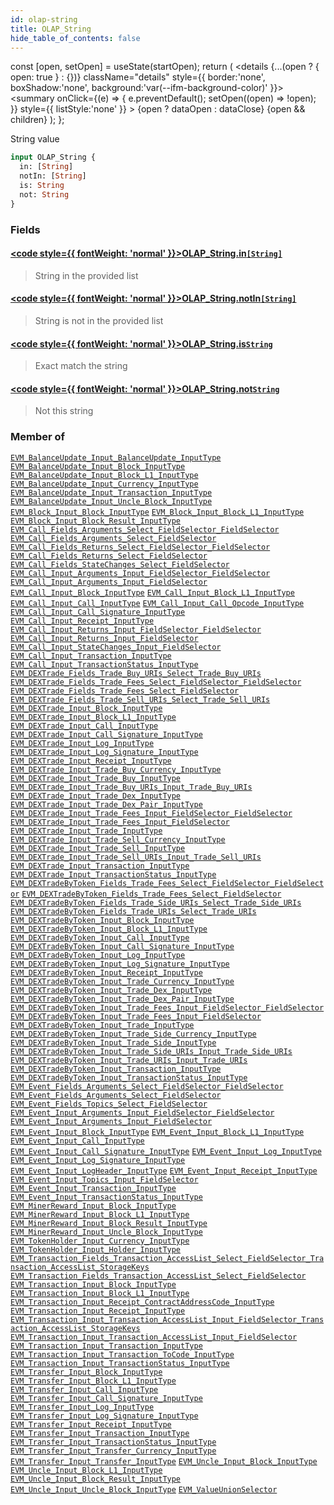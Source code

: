 ```yaml
---
id: olap-string
title: OLAP_String
hide_table_of_contents: false
---
```







  const [open, setOpen] = useState(startOpen);
  return (
    <details {...(open ? { open: true } : {})} className="details" style={{ border:'none', boxShadow:'none', background:'var(--ifm-background-color)' }}>
      <summary
        onClick={(e) => {
          e.preventDefault();
          setOpen((open) => !open);
        }}
        style={{ listStyle:'none' }}
      >
      {open ? dataOpen : dataClose}
      </summary>
      {open && children}
    </details>
  );
};








String value


```graphql
input OLAP_String {
  in: [String]
  notIn: [String]
  is: String
  not: String
}
```




### Fields

#### [<code style={{ fontWeight: 'normal' }}>OLAP_String.<b>in</b></code>](#)<Bullet />[`[String]`](/docs/graphql-reference/scalars/string) <Badge class="badge badge--secondary" text="list"/> <Badge class="badge badge--secondary" text="scalar"/> 
> 
> 
> String in the provided list
> 

#### [<code style={{ fontWeight: 'normal' }}>OLAP_String.<b>notIn</b></code>](#)<Bullet />[`[String]`](/docs/graphql-reference/scalars/string) <Badge class="badge badge--secondary" text="list"/> <Badge class="badge badge--secondary" text="scalar"/> 
> 
> 
> String is not in the provided list
> 

#### [<code style={{ fontWeight: 'normal' }}>OLAP_String.<b>is</b></code>](#)<Bullet />[`String`](/docs/graphql-reference/scalars/string) <Badge class="badge badge--secondary" text="scalar"/> 
> 
> 
> Exact match the string
> 

#### [<code style={{ fontWeight: 'normal' }}>OLAP_String.<b>not</b></code>](#)<Bullet />[`String`](/docs/graphql-reference/scalars/string) <Badge class="badge badge--secondary" text="scalar"/> 
> 
> 
> Not this string
> 



### Member of

[`EVM_BalanceUpdate_Input_BalanceUpdate_InputType`](/docs/graphql-reference/inputs/evm-balance-update-input-balance-update-input-type)  <Badge class="badge badge--secondary" text="input"/><Bullet />[`EVM_BalanceUpdate_Input_Block_InputType`](/docs/graphql-reference/inputs/evm-balance-update-input-block-input-type)  <Badge class="badge badge--secondary" text="input"/><Bullet />[`EVM_BalanceUpdate_Input_Block_L1_InputType`](/docs/graphql-reference/inputs/evm-balance-update-input-block-l1-input-type)  <Badge class="badge badge--secondary" text="input"/><Bullet />[`EVM_BalanceUpdate_Input_Currency_InputType`](/docs/graphql-reference/inputs/evm-balance-update-input-currency-input-type)  <Badge class="badge badge--secondary" text="input"/><Bullet />[`EVM_BalanceUpdate_Input_Transaction_InputType`](/docs/graphql-reference/inputs/evm-balance-update-input-transaction-input-type)  <Badge class="badge badge--secondary" text="input"/><Bullet />[`EVM_BalanceUpdate_Input_Uncle_Block_InputType`](/docs/graphql-reference/inputs/evm-balance-update-input-uncle-block-input-type)  <Badge class="badge badge--secondary" text="input"/><Bullet />[`EVM_Block_Input_Block_InputType`](/docs/graphql-reference/inputs/evm-block-input-block-input-type)  <Badge class="badge badge--secondary" text="input"/><Bullet />[`EVM_Block_Input_Block_L1_InputType`](/docs/graphql-reference/inputs/evm-block-input-block-l1-input-type)  <Badge class="badge badge--secondary" text="input"/><Bullet />[`EVM_Block_Input_Block_Result_InputType`](/docs/graphql-reference/inputs/evm-block-input-block-result-input-type)  <Badge class="badge badge--secondary" text="input"/><Bullet />[`EVM_Call_Fields_Arguments_Select_FieldSelector_FieldSelector`](/docs/graphql-reference/inputs/evm-call-fields-arguments-select-field-selector-field-selector)  <Badge class="badge badge--secondary" text="input"/><Bullet />[`EVM_Call_Fields_Arguments_Select_FieldSelector`](/docs/graphql-reference/inputs/evm-call-fields-arguments-select-field-selector)  <Badge class="badge badge--secondary" text="input"/><Bullet />[`EVM_Call_Fields_Returns_Select_FieldSelector_FieldSelector`](/docs/graphql-reference/inputs/evm-call-fields-returns-select-field-selector-field-selector)  <Badge class="badge badge--secondary" text="input"/><Bullet />[`EVM_Call_Fields_Returns_Select_FieldSelector`](/docs/graphql-reference/inputs/evm-call-fields-returns-select-field-selector)  <Badge class="badge badge--secondary" text="input"/><Bullet />[`EVM_Call_Fields_StateChanges_Select_FieldSelector`](/docs/graphql-reference/inputs/evm-call-fields-state-changes-select-field-selector)  <Badge class="badge badge--secondary" text="input"/><Bullet />[`EVM_Call_Input_Arguments_Input_FieldSelector_FieldSelector`](/docs/graphql-reference/inputs/evm-call-input-arguments-input-field-selector-field-selector)  <Badge class="badge badge--secondary" text="input"/><Bullet />[`EVM_Call_Input_Arguments_Input_FieldSelector`](/docs/graphql-reference/inputs/evm-call-input-arguments-input-field-selector)  <Badge class="badge badge--secondary" text="input"/><Bullet />[`EVM_Call_Input_Block_InputType`](/docs/graphql-reference/inputs/evm-call-input-block-input-type)  <Badge class="badge badge--secondary" text="input"/><Bullet />[`EVM_Call_Input_Block_L1_InputType`](/docs/graphql-reference/inputs/evm-call-input-block-l1-input-type)  <Badge class="badge badge--secondary" text="input"/><Bullet />[`EVM_Call_Input_Call_InputType`](/docs/graphql-reference/inputs/evm-call-input-call-input-type)  <Badge class="badge badge--secondary" text="input"/><Bullet />[`EVM_Call_Input_Call_Opcode_InputType`](/docs/graphql-reference/inputs/evm-call-input-call-opcode-input-type)  <Badge class="badge badge--secondary" text="input"/><Bullet />[`EVM_Call_Input_Call_Signature_InputType`](/docs/graphql-reference/inputs/evm-call-input-call-signature-input-type)  <Badge class="badge badge--secondary" text="input"/><Bullet />[`EVM_Call_Input_Receipt_InputType`](/docs/graphql-reference/inputs/evm-call-input-receipt-input-type)  <Badge class="badge badge--secondary" text="input"/><Bullet />[`EVM_Call_Input_Returns_Input_FieldSelector_FieldSelector`](/docs/graphql-reference/inputs/evm-call-input-returns-input-field-selector-field-selector)  <Badge class="badge badge--secondary" text="input"/><Bullet />[`EVM_Call_Input_Returns_Input_FieldSelector`](/docs/graphql-reference/inputs/evm-call-input-returns-input-field-selector)  <Badge class="badge badge--secondary" text="input"/><Bullet />[`EVM_Call_Input_StateChanges_Input_FieldSelector`](/docs/graphql-reference/inputs/evm-call-input-state-changes-input-field-selector)  <Badge class="badge badge--secondary" text="input"/><Bullet />[`EVM_Call_Input_Transaction_InputType`](/docs/graphql-reference/inputs/evm-call-input-transaction-input-type)  <Badge class="badge badge--secondary" text="input"/><Bullet />[`EVM_Call_Input_TransactionStatus_InputType`](/docs/graphql-reference/inputs/evm-call-input-transaction-status-input-type)  <Badge class="badge badge--secondary" text="input"/><Bullet />[`EVM_DEXTrade_Fields_Trade_Buy_URIs_Select_Trade_Buy_URIs`](/docs/graphql-reference/inputs/evm-dextrade-fields-trade-buy-uris-select-trade-buy-uris)  <Badge class="badge badge--secondary" text="input"/><Bullet />[`EVM_DEXTrade_Fields_Trade_Fees_Select_FieldSelector_FieldSelector`](/docs/graphql-reference/inputs/evm-dextrade-fields-trade-fees-select-field-selector-field-selector)  <Badge class="badge badge--secondary" text="input"/><Bullet />[`EVM_DEXTrade_Fields_Trade_Fees_Select_FieldSelector`](/docs/graphql-reference/inputs/evm-dextrade-fields-trade-fees-select-field-selector)  <Badge class="badge badge--secondary" text="input"/><Bullet />[`EVM_DEXTrade_Fields_Trade_Sell_URIs_Select_Trade_Sell_URIs`](/docs/graphql-reference/inputs/evm-dextrade-fields-trade-sell-uris-select-trade-sell-uris)  <Badge class="badge badge--secondary" text="input"/><Bullet />[`EVM_DEXTrade_Input_Block_InputType`](/docs/graphql-reference/inputs/evm-dextrade-input-block-input-type)  <Badge class="badge badge--secondary" text="input"/><Bullet />[`EVM_DEXTrade_Input_Block_L1_InputType`](/docs/graphql-reference/inputs/evm-dextrade-input-block-l1-input-type)  <Badge class="badge badge--secondary" text="input"/><Bullet />[`EVM_DEXTrade_Input_Call_InputType`](/docs/graphql-reference/inputs/evm-dextrade-input-call-input-type)  <Badge class="badge badge--secondary" text="input"/><Bullet />[`EVM_DEXTrade_Input_Call_Signature_InputType`](/docs/graphql-reference/inputs/evm-dextrade-input-call-signature-input-type)  <Badge class="badge badge--secondary" text="input"/><Bullet />[`EVM_DEXTrade_Input_Log_InputType`](/docs/graphql-reference/inputs/evm-dextrade-input-log-input-type)  <Badge class="badge badge--secondary" text="input"/><Bullet />[`EVM_DEXTrade_Input_Log_Signature_InputType`](/docs/graphql-reference/inputs/evm-dextrade-input-log-signature-input-type)  <Badge class="badge badge--secondary" text="input"/><Bullet />[`EVM_DEXTrade_Input_Receipt_InputType`](/docs/graphql-reference/inputs/evm-dextrade-input-receipt-input-type)  <Badge class="badge badge--secondary" text="input"/><Bullet />[`EVM_DEXTrade_Input_Trade_Buy_Currency_InputType`](/docs/graphql-reference/inputs/evm-dextrade-input-trade-buy-currency-input-type)  <Badge class="badge badge--secondary" text="input"/><Bullet />[`EVM_DEXTrade_Input_Trade_Buy_InputType`](/docs/graphql-reference/inputs/evm-dextrade-input-trade-buy-input-type)  <Badge class="badge badge--secondary" text="input"/><Bullet />[`EVM_DEXTrade_Input_Trade_Buy_URIs_Input_Trade_Buy_URIs`](/docs/graphql-reference/inputs/evm-dextrade-input-trade-buy-uris-input-trade-buy-uris)  <Badge class="badge badge--secondary" text="input"/><Bullet />[`EVM_DEXTrade_Input_Trade_Dex_InputType`](/docs/graphql-reference/inputs/evm-dextrade-input-trade-dex-input-type)  <Badge class="badge badge--secondary" text="input"/><Bullet />[`EVM_DEXTrade_Input_Trade_Dex_Pair_InputType`](/docs/graphql-reference/inputs/evm-dextrade-input-trade-dex-pair-input-type)  <Badge class="badge badge--secondary" text="input"/><Bullet />[`EVM_DEXTrade_Input_Trade_Fees_Input_FieldSelector_FieldSelector`](/docs/graphql-reference/inputs/evm-dextrade-input-trade-fees-input-field-selector-field-selector)  <Badge class="badge badge--secondary" text="input"/><Bullet />[`EVM_DEXTrade_Input_Trade_Fees_Input_FieldSelector`](/docs/graphql-reference/inputs/evm-dextrade-input-trade-fees-input-field-selector)  <Badge class="badge badge--secondary" text="input"/><Bullet />[`EVM_DEXTrade_Input_Trade_InputType`](/docs/graphql-reference/inputs/evm-dextrade-input-trade-input-type)  <Badge class="badge badge--secondary" text="input"/><Bullet />[`EVM_DEXTrade_Input_Trade_Sell_Currency_InputType`](/docs/graphql-reference/inputs/evm-dextrade-input-trade-sell-currency-input-type)  <Badge class="badge badge--secondary" text="input"/><Bullet />[`EVM_DEXTrade_Input_Trade_Sell_InputType`](/docs/graphql-reference/inputs/evm-dextrade-input-trade-sell-input-type)  <Badge class="badge badge--secondary" text="input"/><Bullet />[`EVM_DEXTrade_Input_Trade_Sell_URIs_Input_Trade_Sell_URIs`](/docs/graphql-reference/inputs/evm-dextrade-input-trade-sell-uris-input-trade-sell-uris)  <Badge class="badge badge--secondary" text="input"/><Bullet />[`EVM_DEXTrade_Input_Transaction_InputType`](/docs/graphql-reference/inputs/evm-dextrade-input-transaction-input-type)  <Badge class="badge badge--secondary" text="input"/><Bullet />[`EVM_DEXTrade_Input_TransactionStatus_InputType`](/docs/graphql-reference/inputs/evm-dextrade-input-transaction-status-input-type)  <Badge class="badge badge--secondary" text="input"/><Bullet />[`EVM_DEXTradeByToken_Fields_Trade_Fees_Select_FieldSelector_FieldSelector`](/docs/graphql-reference/inputs/evm-dextrade-by-token-fields-trade-fees-select-field-selector-field-selector)  <Badge class="badge badge--secondary" text="input"/><Bullet />[`EVM_DEXTradeByToken_Fields_Trade_Fees_Select_FieldSelector`](/docs/graphql-reference/inputs/evm-dextrade-by-token-fields-trade-fees-select-field-selector)  <Badge class="badge badge--secondary" text="input"/><Bullet />[`EVM_DEXTradeByToken_Fields_Trade_Side_URIs_Select_Trade_Side_URIs`](/docs/graphql-reference/inputs/evm-dextrade-by-token-fields-trade-side-uris-select-trade-side-uris)  <Badge class="badge badge--secondary" text="input"/><Bullet />[`EVM_DEXTradeByToken_Fields_Trade_URIs_Select_Trade_URIs`](/docs/graphql-reference/inputs/evm-dextrade-by-token-fields-trade-uris-select-trade-uris)  <Badge class="badge badge--secondary" text="input"/><Bullet />[`EVM_DEXTradeByToken_Input_Block_InputType`](/docs/graphql-reference/inputs/evm-dextrade-by-token-input-block-input-type)  <Badge class="badge badge--secondary" text="input"/><Bullet />[`EVM_DEXTradeByToken_Input_Block_L1_InputType`](/docs/graphql-reference/inputs/evm-dextrade-by-token-input-block-l1-input-type)  <Badge class="badge badge--secondary" text="input"/><Bullet />[`EVM_DEXTradeByToken_Input_Call_InputType`](/docs/graphql-reference/inputs/evm-dextrade-by-token-input-call-input-type)  <Badge class="badge badge--secondary" text="input"/><Bullet />[`EVM_DEXTradeByToken_Input_Call_Signature_InputType`](/docs/graphql-reference/inputs/evm-dextrade-by-token-input-call-signature-input-type)  <Badge class="badge badge--secondary" text="input"/><Bullet />[`EVM_DEXTradeByToken_Input_Log_InputType`](/docs/graphql-reference/inputs/evm-dextrade-by-token-input-log-input-type)  <Badge class="badge badge--secondary" text="input"/><Bullet />[`EVM_DEXTradeByToken_Input_Log_Signature_InputType`](/docs/graphql-reference/inputs/evm-dextrade-by-token-input-log-signature-input-type)  <Badge class="badge badge--secondary" text="input"/><Bullet />[`EVM_DEXTradeByToken_Input_Receipt_InputType`](/docs/graphql-reference/inputs/evm-dextrade-by-token-input-receipt-input-type)  <Badge class="badge badge--secondary" text="input"/><Bullet />[`EVM_DEXTradeByToken_Input_Trade_Currency_InputType`](/docs/graphql-reference/inputs/evm-dextrade-by-token-input-trade-currency-input-type)  <Badge class="badge badge--secondary" text="input"/><Bullet />[`EVM_DEXTradeByToken_Input_Trade_Dex_InputType`](/docs/graphql-reference/inputs/evm-dextrade-by-token-input-trade-dex-input-type)  <Badge class="badge badge--secondary" text="input"/><Bullet />[`EVM_DEXTradeByToken_Input_Trade_Dex_Pair_InputType`](/docs/graphql-reference/inputs/evm-dextrade-by-token-input-trade-dex-pair-input-type)  <Badge class="badge badge--secondary" text="input"/><Bullet />[`EVM_DEXTradeByToken_Input_Trade_Fees_Input_FieldSelector_FieldSelector`](/docs/graphql-reference/inputs/evm-dextrade-by-token-input-trade-fees-input-field-selector-field-selector)  <Badge class="badge badge--secondary" text="input"/><Bullet />[`EVM_DEXTradeByToken_Input_Trade_Fees_Input_FieldSelector`](/docs/graphql-reference/inputs/evm-dextrade-by-token-input-trade-fees-input-field-selector)  <Badge class="badge badge--secondary" text="input"/><Bullet />[`EVM_DEXTradeByToken_Input_Trade_InputType`](/docs/graphql-reference/inputs/evm-dextrade-by-token-input-trade-input-type)  <Badge class="badge badge--secondary" text="input"/><Bullet />[`EVM_DEXTradeByToken_Input_Trade_Side_Currency_InputType`](/docs/graphql-reference/inputs/evm-dextrade-by-token-input-trade-side-currency-input-type)  <Badge class="badge badge--secondary" text="input"/><Bullet />[`EVM_DEXTradeByToken_Input_Trade_Side_InputType`](/docs/graphql-reference/inputs/evm-dextrade-by-token-input-trade-side-input-type)  <Badge class="badge badge--secondary" text="input"/><Bullet />[`EVM_DEXTradeByToken_Input_Trade_Side_URIs_Input_Trade_Side_URIs`](/docs/graphql-reference/inputs/evm-dextrade-by-token-input-trade-side-uris-input-trade-side-uris)  <Badge class="badge badge--secondary" text="input"/><Bullet />[`EVM_DEXTradeByToken_Input_Trade_URIs_Input_Trade_URIs`](/docs/graphql-reference/inputs/evm-dextrade-by-token-input-trade-uris-input-trade-uris)  <Badge class="badge badge--secondary" text="input"/><Bullet />[`EVM_DEXTradeByToken_Input_Transaction_InputType`](/docs/graphql-reference/inputs/evm-dextrade-by-token-input-transaction-input-type)  <Badge class="badge badge--secondary" text="input"/><Bullet />[`EVM_DEXTradeByToken_Input_TransactionStatus_InputType`](/docs/graphql-reference/inputs/evm-dextrade-by-token-input-transaction-status-input-type)  <Badge class="badge badge--secondary" text="input"/><Bullet />[`EVM_Event_Fields_Arguments_Select_FieldSelector_FieldSelector`](/docs/graphql-reference/inputs/evm-event-fields-arguments-select-field-selector-field-selector)  <Badge class="badge badge--secondary" text="input"/><Bullet />[`EVM_Event_Fields_Arguments_Select_FieldSelector`](/docs/graphql-reference/inputs/evm-event-fields-arguments-select-field-selector)  <Badge class="badge badge--secondary" text="input"/><Bullet />[`EVM_Event_Fields_Topics_Select_FieldSelector`](/docs/graphql-reference/inputs/evm-event-fields-topics-select-field-selector)  <Badge class="badge badge--secondary" text="input"/><Bullet />[`EVM_Event_Input_Arguments_Input_FieldSelector_FieldSelector`](/docs/graphql-reference/inputs/evm-event-input-arguments-input-field-selector-field-selector)  <Badge class="badge badge--secondary" text="input"/><Bullet />[`EVM_Event_Input_Arguments_Input_FieldSelector`](/docs/graphql-reference/inputs/evm-event-input-arguments-input-field-selector)  <Badge class="badge badge--secondary" text="input"/><Bullet />[`EVM_Event_Input_Block_InputType`](/docs/graphql-reference/inputs/evm-event-input-block-input-type)  <Badge class="badge badge--secondary" text="input"/><Bullet />[`EVM_Event_Input_Block_L1_InputType`](/docs/graphql-reference/inputs/evm-event-input-block-l1-input-type)  <Badge class="badge badge--secondary" text="input"/><Bullet />[`EVM_Event_Input_Call_InputType`](/docs/graphql-reference/inputs/evm-event-input-call-input-type)  <Badge class="badge badge--secondary" text="input"/><Bullet />[`EVM_Event_Input_Call_Signature_InputType`](/docs/graphql-reference/inputs/evm-event-input-call-signature-input-type)  <Badge class="badge badge--secondary" text="input"/><Bullet />[`EVM_Event_Input_Log_InputType`](/docs/graphql-reference/inputs/evm-event-input-log-input-type)  <Badge class="badge badge--secondary" text="input"/><Bullet />[`EVM_Event_Input_Log_Signature_InputType`](/docs/graphql-reference/inputs/evm-event-input-log-signature-input-type)  <Badge class="badge badge--secondary" text="input"/><Bullet />[`EVM_Event_Input_LogHeader_InputType`](/docs/graphql-reference/inputs/evm-event-input-log-header-input-type)  <Badge class="badge badge--secondary" text="input"/><Bullet />[`EVM_Event_Input_Receipt_InputType`](/docs/graphql-reference/inputs/evm-event-input-receipt-input-type)  <Badge class="badge badge--secondary" text="input"/><Bullet />[`EVM_Event_Input_Topics_Input_FieldSelector`](/docs/graphql-reference/inputs/evm-event-input-topics-input-field-selector)  <Badge class="badge badge--secondary" text="input"/><Bullet />[`EVM_Event_Input_Transaction_InputType`](/docs/graphql-reference/inputs/evm-event-input-transaction-input-type)  <Badge class="badge badge--secondary" text="input"/><Bullet />[`EVM_Event_Input_TransactionStatus_InputType`](/docs/graphql-reference/inputs/evm-event-input-transaction-status-input-type)  <Badge class="badge badge--secondary" text="input"/><Bullet />[`EVM_MinerReward_Input_Block_InputType`](/docs/graphql-reference/inputs/evm-miner-reward-input-block-input-type)  <Badge class="badge badge--secondary" text="input"/><Bullet />[`EVM_MinerReward_Input_Block_L1_InputType`](/docs/graphql-reference/inputs/evm-miner-reward-input-block-l1-input-type)  <Badge class="badge badge--secondary" text="input"/><Bullet />[`EVM_MinerReward_Input_Block_Result_InputType`](/docs/graphql-reference/inputs/evm-miner-reward-input-block-result-input-type)  <Badge class="badge badge--secondary" text="input"/><Bullet />[`EVM_MinerReward_Input_Uncle_Block_InputType`](/docs/graphql-reference/inputs/evm-miner-reward-input-uncle-block-input-type)  <Badge class="badge badge--secondary" text="input"/><Bullet />[`EVM_TokenHolder_Input_Currency_InputType`](/docs/graphql-reference/inputs/evm-token-holder-input-currency-input-type)  <Badge class="badge badge--secondary" text="input"/><Bullet />[`EVM_TokenHolder_Input_Holder_InputType`](/docs/graphql-reference/inputs/evm-token-holder-input-holder-input-type)  <Badge class="badge badge--secondary" text="input"/><Bullet />[`EVM_Transaction_Fields_Transaction_AccessList_Select_FieldSelector_Transaction_AccessList_StorageKeys`](/docs/graphql-reference/inputs/evm-transaction-fields-transaction-access-list-select-field-selector-transaction-access-list-storage-keys)  <Badge class="badge badge--secondary" text="input"/><Bullet />[`EVM_Transaction_Fields_Transaction_AccessList_Select_FieldSelector`](/docs/graphql-reference/inputs/evm-transaction-fields-transaction-access-list-select-field-selector)  <Badge class="badge badge--secondary" text="input"/><Bullet />[`EVM_Transaction_Input_Block_InputType`](/docs/graphql-reference/inputs/evm-transaction-input-block-input-type)  <Badge class="badge badge--secondary" text="input"/><Bullet />[`EVM_Transaction_Input_Block_L1_InputType`](/docs/graphql-reference/inputs/evm-transaction-input-block-l1-input-type)  <Badge class="badge badge--secondary" text="input"/><Bullet />[`EVM_Transaction_Input_Receipt_ContractAddressCode_InputType`](/docs/graphql-reference/inputs/evm-transaction-input-receipt-contract-address-code-input-type)  <Badge class="badge badge--secondary" text="input"/><Bullet />[`EVM_Transaction_Input_Receipt_InputType`](/docs/graphql-reference/inputs/evm-transaction-input-receipt-input-type)  <Badge class="badge badge--secondary" text="input"/><Bullet />[`EVM_Transaction_Input_Transaction_AccessList_Input_FieldSelector_Transaction_AccessList_StorageKeys`](/docs/graphql-reference/inputs/evm-transaction-input-transaction-access-list-input-field-selector-transaction-access-list-storage-keys)  <Badge class="badge badge--secondary" text="input"/><Bullet />[`EVM_Transaction_Input_Transaction_AccessList_Input_FieldSelector`](/docs/graphql-reference/inputs/evm-transaction-input-transaction-access-list-input-field-selector)  <Badge class="badge badge--secondary" text="input"/><Bullet />[`EVM_Transaction_Input_Transaction_InputType`](/docs/graphql-reference/inputs/evm-transaction-input-transaction-input-type)  <Badge class="badge badge--secondary" text="input"/><Bullet />[`EVM_Transaction_Input_Transaction_ToCode_InputType`](/docs/graphql-reference/inputs/evm-transaction-input-transaction-to-code-input-type)  <Badge class="badge badge--secondary" text="input"/><Bullet />[`EVM_Transaction_Input_TransactionStatus_InputType`](/docs/graphql-reference/inputs/evm-transaction-input-transaction-status-input-type)  <Badge class="badge badge--secondary" text="input"/><Bullet />[`EVM_Transfer_Input_Block_InputType`](/docs/graphql-reference/inputs/evm-transfer-input-block-input-type)  <Badge class="badge badge--secondary" text="input"/><Bullet />[`EVM_Transfer_Input_Block_L1_InputType`](/docs/graphql-reference/inputs/evm-transfer-input-block-l1-input-type)  <Badge class="badge badge--secondary" text="input"/><Bullet />[`EVM_Transfer_Input_Call_InputType`](/docs/graphql-reference/inputs/evm-transfer-input-call-input-type)  <Badge class="badge badge--secondary" text="input"/><Bullet />[`EVM_Transfer_Input_Call_Signature_InputType`](/docs/graphql-reference/inputs/evm-transfer-input-call-signature-input-type)  <Badge class="badge badge--secondary" text="input"/><Bullet />[`EVM_Transfer_Input_Log_InputType`](/docs/graphql-reference/inputs/evm-transfer-input-log-input-type)  <Badge class="badge badge--secondary" text="input"/><Bullet />[`EVM_Transfer_Input_Log_Signature_InputType`](/docs/graphql-reference/inputs/evm-transfer-input-log-signature-input-type)  <Badge class="badge badge--secondary" text="input"/><Bullet />[`EVM_Transfer_Input_Receipt_InputType`](/docs/graphql-reference/inputs/evm-transfer-input-receipt-input-type)  <Badge class="badge badge--secondary" text="input"/><Bullet />[`EVM_Transfer_Input_Transaction_InputType`](/docs/graphql-reference/inputs/evm-transfer-input-transaction-input-type)  <Badge class="badge badge--secondary" text="input"/><Bullet />[`EVM_Transfer_Input_TransactionStatus_InputType`](/docs/graphql-reference/inputs/evm-transfer-input-transaction-status-input-type)  <Badge class="badge badge--secondary" text="input"/><Bullet />[`EVM_Transfer_Input_Transfer_Currency_InputType`](/docs/graphql-reference/inputs/evm-transfer-input-transfer-currency-input-type)  <Badge class="badge badge--secondary" text="input"/><Bullet />[`EVM_Transfer_Input_Transfer_InputType`](/docs/graphql-reference/inputs/evm-transfer-input-transfer-input-type)  <Badge class="badge badge--secondary" text="input"/><Bullet />[`EVM_Uncle_Input_Block_InputType`](/docs/graphql-reference/inputs/evm-uncle-input-block-input-type)  <Badge class="badge badge--secondary" text="input"/><Bullet />[`EVM_Uncle_Input_Block_L1_InputType`](/docs/graphql-reference/inputs/evm-uncle-input-block-l1-input-type)  <Badge class="badge badge--secondary" text="input"/><Bullet />[`EVM_Uncle_Input_Block_Result_InputType`](/docs/graphql-reference/inputs/evm-uncle-input-block-result-input-type)  <Badge class="badge badge--secondary" text="input"/><Bullet />[`EVM_Uncle_Input_Uncle_Block_InputType`](/docs/graphql-reference/inputs/evm-uncle-input-uncle-block-input-type)  <Badge class="badge badge--secondary" text="input"/><Bullet />[`EVM_ValueUnionSelector`](/docs/graphql-reference/inputs/evm-value-union-selector)  <Badge class="badge badge--secondary" text="input"/>

